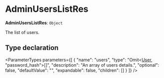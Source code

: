 
# AdminUsersListRes

 **AdminUsersListRes**: `Object`

The list of users.

## Type declaration

<ParameterTypes parameters={[
  {
    "name": "users",
    "type": "Omit&#60;[User](../../entities/classes/entities.User.mdx), \"password_hash\"&#62;[]",
    "description": "An array of users details.",
    "optional": false,
    "defaultValue": "",
    "expandable": false,
    "children": []
  }
]} />
